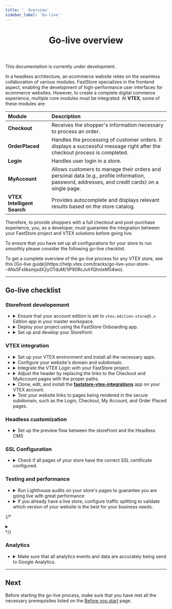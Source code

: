 ```yaml
---
title: '  Overview'
sidebar_label: 'Go-live'
---
```



<header>

# Go-live overview

</header>

<Callout type="warning" emoji="⚠️">
This documentation is currently under development.
</Callout>

In a headless architecture, an ecommerce website relies on the seamless collaboration of various modules. FastStore specializes in the frontend aspect, enabling the development of high-performance user interfaces for ecommerce websites. However, to create a complete digital commerce experience, multiple core modules must be integrated. At **VTEX**, some of these modules are:

| Module                      | Description                                                                                                                             |
| :-------------------------- | :-------------------------------------------------------------------------------------------------------------------------------------- |
| **Checkout**                | Receives the shopper's information necessary to process an order.                                                                       |
| **OrderPlaced**             | Handles the processing of customer orders. It displays a successful message right after the checkout process is completed.                                                            |
| **Login**                   | Handles user login in a store.                                                                                                          |
| **MyAccount**               | Allows customers to manage their orders and personal data (e.g., profile information, password, addresses, and credit cards) on a single page. |
| **VTEX Intelligent Search** | Provides autocomplete and displays relevant results based on the store catalog.                                                                 |

Therefore, to provide shoppers with a full checkout and post-purchase experience, you, as a developer, must guarantee the integration between your FastStore project and VTEX solutions before going live.

To ensure that you have set up all configurations for your store to run smoothly please consider the following go-live checklist.

<Callout type="info" emoji="ℹ️">
  To get a complete overview of the go-live process for any VTEX store, see this [Go-live guide](https://help.vtex.com/tracks/go-live-your-store--4Ns5FxIiksmjsdX2yOTduM/1iP90RcJvlrfQhnlxM54wo).
</Callout>

---

## Go-live checklist

### Storefront developement

<ul class="nx-section-checklist">
  <li>
    <b><CheckboxField label="Checking the account edition" id="checkboxfield-account" /></b>
    <details>
      <summary>Ensure that your account edition is set to <code>vtex.edition-store@5.x</code> Edition app in your master workspace.</summary>

        <table class="nx-simple-table">
            <thead>
                <tr>
                    <th>Management</th>
                    <th>Reference</th>
                </tr>
            </thead>
            <tbody>
                <tr>
                    <td>Agency and VTEX Support</td>
                    <td>If your account uses a different Edition App version, <a href="https://help.vtex.com/en/support">open a support ticket</a> requesting the installation of the vtex.edition-store@5.x.</td>
                </tr>
            </tbody>
        </table>
    </details>
  </li>
  <li>
    <b><CheckboxField label="Deploying with FastStore Onboarding" id="checkboxfield-onboarding" /></b>
    <details>
      <summary>Deploy your project using the FastStore Onboarding app.</summary>

        <table class="nx-simple-table">
            <thead>
                <tr>
                    <th>Management</th>
                    <th>Reference</th>
                </tr>
            </thead>
            <tbody>
                <tr>
                    <td>Agency</td>
                    <td><a class="" href="/docs/getting-started/1-faststore-onboarding/overview">FastStore Onboarding</a></td>
                </tr>
            </tbody>
        </table>
    </details>
  </li>
  <li>
    <b><CheckboxField label="Setting up the project" id="checkboxfield-setting-up" /></b>
    <details>
      <summary>Set up and develop your Storefront.</summary>

        <table class="nx-simple-table">
          <thead>
              <tr>
                  <th>Management</th>
                  <th>Reference</th>
              </tr>
          </thead>
          <tbody>
              <tr>
                  <td>Agency</td>
                  <td><a href="/docs/getting-started/2-setting-up-the-project">Setting up the project</a></td>
              </tr>
          </tbody>
      </table>

    </details>
  </li>
</ul>

### VTEX integration

<ul class="nx-section-checklist">
  <li>
    <b><CheckboxField label="Setting up a VTEX account" id="checkboxfield-account" /></b>
    <details>
      <summary>Set up your VTEX environment and install all the necessary apps.</summary>

        <table class="nx-simple-table">
          <thead>
            <tr>
              <th>Management</th>
              <th>Reference</th>
            </tr>
          </thead>
          <tbody>
            <tr>
              <td>Agency</td>
              <td><a href="/docs/go-live/1-setting-up-vtex-account-for-faststore">Setting up a VTEX account for FastStore</a></td>
            </tr>
          </tbody>
        </table>

    </details>
  </li>

  <li>
    <b><CheckboxField label="Configuring external DNS for a custom domain" id="checkboxfield-dns" /></b>
    <details>
      <summary>Configure your website's domain and subdomain.</summary>

        <table class="nx-simple-table">
          <thead>
            <tr>
              <th>Management</th>
              <th>Reference</th>
            </tr>
          </thead>
          <tbody>
            <tr>
              <td>Agency and VTEX Support</td>
              <td><a href="/docs/go-live/2-configuring-external-dns">Configuring external DNS for a custom domain</a></td>
            </tr>
          </tbody>
        </table>

    </details>
  </li>

  <li>
    <b><CheckboxField label="Integrating the VTEX Login" id="checkboxfield-login" /></b>
    <details>
      <summary>Integrate the VTEX Login with your FastStore project.</summary>

        <table class="nx-simple-table">
            <thead>
                <tr>
                    <th>Management</th>
                    <th>Reference</th>
                </tr>
            </thead>
            <tbody>
                <tr>
                    <td>Agency and VTEX Support</td>
                    <td><a href="/docs/go-live/3-integrating-the-vtex-login">Integrating the VTEX Login</a></td>
                </tr>
            </tbody>
        </table>

    </details>
  </li>

  <li>
    <b><CheckboxField label="Integrating the VTEX Checkout" id="checkboxfield-checkout" /></b>
    <details>
      <summary>Adjust the header by replacing the links to the Checkout and MyAccount pages with the proper paths.</summary>

        <table class="nx-simple-table">
            <thead>
                <tr>
                    <th>Management</th>
                    <th>Reference</th>
                </tr>
            </thead>
            <tbody>
                <tr>
                    <td>Agency and VTEX Support</td>
                    <td><a href="/docs/go-live/4-integrating-the-vtex-checkout">Integrating the VTEX Checkout</a></td>
                </tr>
            </tbody>
        </table>

    </details>
  </li>

  <li>
    <b><CheckboxField label="Integrating the VTEX Order Placed and My Account" id="checkboxfield-my-account" /></b>
    <details>
      <summary>Clone, edit, and install the <b><a href="https://github.com/vtex/faststore-vtex-integrations/">faststore-vtex-integrations</a></b> app on your VTEX account.</summary>

      <table class="nx-simple-table">
          <thead>
              <tr>
                  <th>Management</th>
                  <th>Reference</th>
              </tr>
          </thead>
          <tbody>
              <tr>
                  <td>Agency and VTEX Support</td>
                  <td><a href="/docs/go-live/5-integrating-the-vtex-order-placed-and-my-account">Integrating the VTEX Order Placed and My Account</a></td>
              </tr>
          </tbody>
      </table>
    </details>
  </li>

  <li>
    <b><CheckboxField label="Checking the pages in the secure domain" id="checkboxfield-domain" /></b>
    <details>
      <summary>Test your website links to pages being rendered in the secure subdomain, such as the Login, Checkout, My Account, and Order Placed pages.</summary>
      **Management**: Agency
    </details>
  </li>
</ul>

### Headless customization

<ul class="nx-section-checklist">
  <li>
    <b><CheckboxField label="Integrating the storefront with Headless CMS" id="checkboxfield-cms" /></b>
    <details>
      <summary>Set up the preview flow between the storefront and the Headless CMS</summary>

        <table class="nx-simple-table">
            <thead>
                <tr>
                    <th>Management</th>
                    <th>Reference</th>
                </tr>
            </thead>
            <tbody>
                <tr>
                    <td>Agency</td>
                    <td><a href="">Headless CMS</a></td>
                </tr>
            </tbody>
        </table>

    </details>
  </li>
</ul>

### SSL Configuration

<ul class="nx-section-checklist">
  <li>
    <b><CheckboxField label="Checking the pages SSL certificate" id="checkboxfield-ssl" /></b>
    <details>
      <summary>Check if all pages of your store have the correct SSL certificate configured.</summary>
      **Management:** Agency
    </details>
  </li>
</ul>


### Testing and performance

<ul class="nx-section-checklist">
  <li>
    <b><CheckboxField label="Performing Lighthouse audits" id="checkboxfield-lh" /></b>
    <details>
      <summary>Run Lighthouse audits on your store's pages to guarantee you are going live with great performance</summary>
      <b>Management:</b> Agency
        <ul>
          <li>- Run Lighthouse audits on your store's Home Page, Product Listing Page (PLP), Product Details Page (PDP), and custom pages.</li>
          <li>- All pages must have Lighthouse Score equal or more than 60 on mobile devices.</li>
          <li>- Any publication will be automatically blocked by the system until all checks pass.</li>
        </ul>
    </details>
  </li>
  <li>
    <b><CheckboxField label="Setting up Traffic Splitting" id="checkboxfield-traffic" /></b>
    <details>
      <summary>If you already have a live store, configure traffic splitting to validate which version of your website is the best for your business needs.</summary>
      <b>Management:</b> VTEX Support
    </details>
  </li>
</ul>

{/* <b><CheckboxField label="Sentry" id="checkboxfield-default" /></b>
<details>
  <summary></summary>
  | Management | Reference  |
  | :--------- | :------------ |
  | Agency and VTEX Support    | Coming soon!  |
</details> */}

### Analytics

<ul class="nx-section-checklist">
  <li>
    <b><CheckboxField label="Managing the Analytics module" id="checkboxfield-analytics" /></b>
    <details>
      <summary>Make sure that all analytics events and data are accurately being send to Google Analytics.</summary>
        <table class="nx-simple-table">
            <thead>
                <tr>
                    <th>Management</th>
                    <th>Reference</th>
                </tr>
            </thead>
            <tbody>
                <tr>
                    <td>Agency</td>
                    <td>Coming soon!</td>
                </tr>
            </tbody>
        </table>
    </details>
  </li>
</ul>

---

## Next

Before starting the go-live process, make sure that you have met all the necessary prerequisites listed on the [Before you start](/docs/go-live/before-you-start) page.

